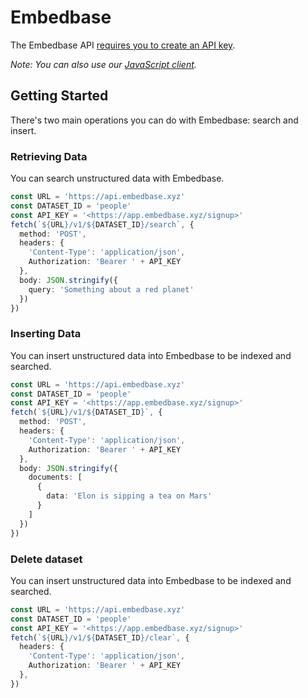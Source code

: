 # Embedbase

The Embedbase API [requires you to create an API key](https://embedbase.xyz/).

_Note: You can also use our [JavaScript client](/sdk)._

## Getting Started

There's two main operations you can do with Embedbase: search and insert.

### Retrieving Data

You can search unstructured data with Embedbase.

```ts
const URL = 'https://api.embedbase.xyz'
const DATASET_ID = 'people'
const API_KEY = '<https://app.embedbase.xyz/signup>'
fetch(`${URL}/v1/${DATASET_ID}/search`, {
  method: 'POST',
  headers: {
    'Content-Type': 'application/json',
    Authorization: 'Bearer ' + API_KEY
  },
  body: JSON.stringify({
    query: 'Something about a red planet'
  })
})
```

### Inserting Data

You can insert unstructured data into Embedbase to be indexed and searched.

```ts
const URL = 'https://api.embedbase.xyz'
const DATASET_ID = 'people'
const API_KEY = '<https://app.embedbase.xyz/signup>'
fetch(`${URL}/v1/${DATASET_ID}`, {
  method: 'POST',
  headers: {
    'Content-Type': 'application/json',
    Authorization: 'Bearer ' + API_KEY
  },
  body: JSON.stringify({
    documents: [
      {
        data: 'Elon is sipping a tea on Mars'
      }
    ]
  })
})
```

### Delete dataset

You can insert unstructured data into Embedbase to be indexed and searched.

```ts
const URL = 'https://api.embedbase.xyz'
const DATASET_ID = 'people'
const API_KEY = '<https://app.embedbase.xyz/signup>'
fetch(`${URL}/v1/${DATASET_ID}/clear`, {
  headers: {
    'Content-Type': 'application/json',
    Authorization: 'Bearer ' + API_KEY
  },
})
```

